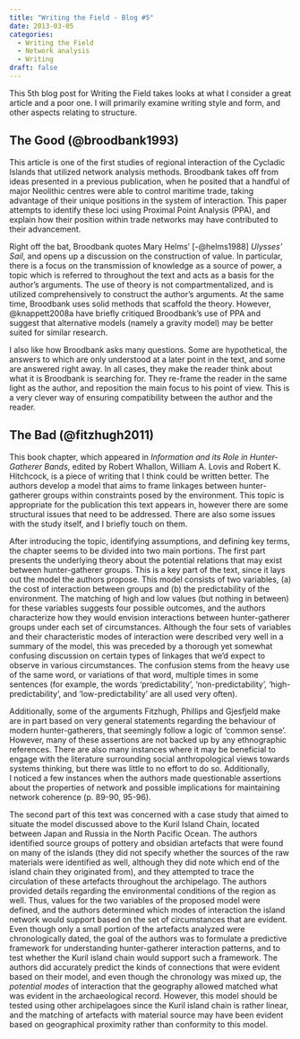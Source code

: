 ```yaml
---
title: "Writing the Field - Blog #5"
date: 2013-03-05
categories:
  - Writing the Field
  - Network analysis
  - Writing
draft: false
---
```


This 5th blog post for Writing the Field takes looks at what I consider a great article and a poor one.
I will primarily examine writing style and form, and other aspects relating to structure.

## The Good (@broodbank1993)
This article is one of the first studies of regional interaction of the Cycladic Islands that utilized network analysis methods.
Broodbank takes off from ideas presented in a previous publication, when he posited that a handful of major Neolithic centres were able to control maritime trade, taking advantage of their unique positions in the system of interaction.
This paper attempts to identify these loci using Proximal Point Analysis (PPA), and explain how their position within trade networks may have contributed to their advancement.

Right off the bat, Broodbank quotes Mary Helms' [-@helms1988] _Ulysses' Sail_, and opens up a discussion on the construction of value.
In particular, there is a focus on the transmission of knowledge as a source of power, a topic which is referred to throughout the text and acts as a basis for the author's arguments.
The use of theory is not compartmentalized, and is utilized comprehensively to construct the author's arguments.
At the same time, Broodbank uses solid methods that scaffold the theory.
However, @knappett2008a have briefly critiqued Broodbank's use of PPA and suggest that alternative models (namely a gravity model) may be better suited for similar research.

I also like how Broodbank asks many questions.
Some are hypothetical, the answers to which are only understood at a later point in the text, and some are answered right away.
In all cases, they make the reader think about what it is Broodbank is searching for.
They re-frame the reader in the same light as the author, and reposition the main focus to his point of view.
This is a very clever way of ensuring compatibility between the author and the reader.

## The Bad (@fitzhugh2011)
This book chapter, which appeared in _Information and its Role in Hunter-Gatherer Bands_, edited by Robert Whallon, William A.
Lovis and Robert K. Hitchcock, is a piece of writing that I think could be written better.
The authors develop a model that aims to frame linkages between hunter-gatherer groups within constraints posed by the environment.
This topic is appropriate for the publication this text appears in, however there are some structural issues that need to be addressed.
There are also some issues with the study itself, and I briefly touch on them.

After introducing the topic, identifying assumptions, and defining key terms, the chapter seems to be divided into two main portions.
The first part presents the underlying theory about the potential relations that may exist between hunter-gatherer groups.
This is a key part of the text, since it lays out the model the authors propose.
This model consists of two variables, (a) the cost of interaction between groups and (b) the predictability of the environment.
The matching of high and low values (but nothing in between) for these variables suggests four possible outcomes, and the authors characterize how they would envision interactions between hunter-gatherer groups under each set of circumstances.
Although the four sets of variables and their characteristic modes of interaction were described very well in a summary of the model, this was preceded by a thorough yet somewhat confusing discussion on certain types of linkages that we'd expect to observe in various circumstances.
The confusion stems from the heavy use of the same word, or variations of that word, multiple times in some sentences (for example, the words 'predictability', 'non-predictability', 'high-predictability', and 'low-predictability' are all used very often).

Additionally, some of the arguments Fitzhugh, Phillips and Gjesfjeld make are in part based on very general statements regarding the behaviour of modern hunter-gatherers, that seemingly follow a logic of 'common sense'.
However, many of these assertions are not backed up by any ethnographic references.
There are also many instances where it may be beneficial to engage with the literature surrounding social anthropological views towards systems thinking, but there was little to no effort to do so.
Additionally, I noticed a few instances when the authors made questionable assertions about the properties of network and possible implications for maintaining network coherence (p. 89-90, 95-96).

The second part of this text was concerned with a case study that aimed to situate the model discussed above to the Kuril Island Chain, located between Japan and Russia in the North Pacific Ocean.
The authors identified source groups of pottery and obsidian artefacts that were found on many of the islands (they did not specify whether the sources of the raw materials were identified as well, although they did note which end of the island chain they originated from), and they attempted to trace the circulation of these artefacts throughout the archipelago.
The authors provided details regarding the environmental conditions of the region as well.
Thus, values for the two variables of the proposed model were defined, and the authors determined which modes of interaction the island network would support based on the set of circumstances that are evident.
Even though only a small portion of the artefacts analyzed were chronologically dated, the goal of the authors was to formulate a predictive framework for understanding hunter-gatherer interaction patterns, and to test whether the Kuril island chain would support such a framework.
The authors did accurately predict the kinds of connections that were evident based on their model, and even though the chronology was mixed up, the _potential modes_ of interaction that the geography allowed matched what was evident in the archaeological record.
However, this model should be tested using other archipelagoes since the Kuril island chain is rather linear, and the matching of artefacts with material source may have been evident based on geographical proximity rather than conformity to this model.
